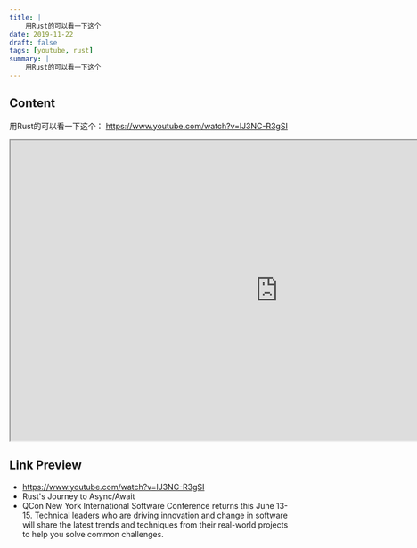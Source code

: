 ```yaml
---
title: |
    用Rust的可以看一下这个
date: 2019-11-22
draft: false
tags: [youtube, rust]
summary: |
    用Rust的可以看一下这个
---
```


## Content

用Rust的可以看一下这个：
https://www.youtube.com/watch?v=lJ3NC-R3gSI


<iframe
    width="960"
    height="540"
    src="https://www.youtube.com/embed/lJ3NC-R3gSI"
    title="Rust's Journey to Async/Await"
    allow="accelerometer; autoplay; clipboard-write; encrypted-media; gyroscope; picture-in-picture; web-share"
    allowFullscreen
    >
</iframe>

## Link Preview

- https://www.youtube.com/watch?v=lJ3NC-R3gSI
- Rust's Journey to Async/Await
- QCon New York International Software Conference returns this June 13-15. Technical leaders who are driving innovation and change in software will share the latest trends and techniques from their real-world projects to help you solve common challenges.
